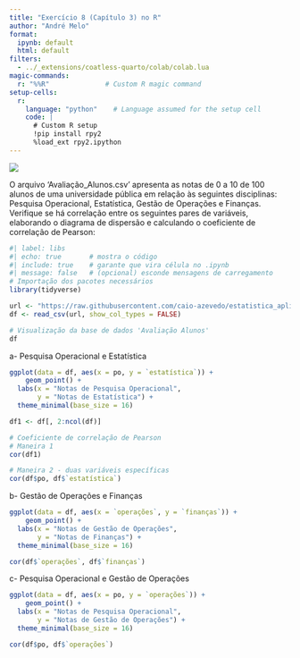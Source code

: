 ```yaml
---
title: "Exercício 8 (Capítulo 3) no R"
author: "André Melo"
format:
  ipynb: default
  html: default
filters:
  - ../_extensions/coatless-quarto/colab/colab.lua
magic-commands:
  r: "%%R"              # Custom R magic command
setup-cells:
  r:
    language: "python"    # Language assumed for the setup cell
    code: |
      # Custom R setup
      !pip install rpy2
      %load_ext rpy2.ipython
---
```


[![](https://colab.research.google.com/assets/colab-badge.svg)](https://colab.research.google.com/github/drewmelo/tasks-favero/blob/master/capitulo3/cap3_exerc8.ipynb)

O arquivo 'Avaliação_Alunos.csv' apresenta as notas de 0 a 10 de 100 alunos de uma universidade pública em relação às seguintes disciplinas: Pesquisa Operacional, Estatística, Gestão de Operações e Finanças. Verifique se há correlação entre os seguintes pares de variáveis, elaborando o diagrama de dispersão e calculando o coeficiente de correlação de Pearson:


```r
#| label: libs
#| echo: true       # mostra o código
#| include: true    # garante que vira célula no .ipynb
#| message: false   # (opcional) esconde mensagens de carregamento
# Importação dos pacotes necessários
library(tidyverse)
```


```r
url <- "https://raw.githubusercontent.com/caio-azevedo/estatistica_aplicada/refs/heads/main/Semana%201/Avalia%C3%A7%C3%A3o_Alunos.csv"
df <- read_csv(url, show_col_types = FALSE)

# Visualização da base de dados 'Avaliação Alunos'
df
```

a- Pesquisa Operacional e Estatística

```r
ggplot(data = df, aes(x = po, y = `estatística`)) +
    geom_point() +
  labs(x = "Notas de Pesquisa Operacional",
       y = "Notas de Estatística") +
  theme_minimal(base_size = 16)
```


```r
df1 <- df[, 2:ncol(df)]

# Coeficiente de correlação de Pearson
# Maneira 1
cor(df1)
```


```r
# Maneira 2 - duas variáveis específicas
cor(df$po, df$`estatística`)
```

b- Gestão de Operações e Finanças

```r
ggplot(data = df, aes(x = `operações`, y = `finanças`)) +
    geom_point() +
  labs(x = "Notas de Gestão de Operações",
       y = "Notas de Finanças") +
  theme_minimal(base_size = 16)
```


```r
cor(df$`operações`, df$`finanças`)
```

c- Pesquisa Operacional e Gestão de Operações

```r
ggplot(data = df, aes(x = po, y = `operações`)) +
    geom_point() +
  labs(x = "Notas de Pesquisa Operacional",
       y = "Notas de Gestão de Operações") +
  theme_minimal(base_size = 16)
```


```r
cor(df$po, df$`operações`)
```